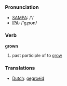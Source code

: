 === Pronunciation ===
*[[w:SAMPA|SAMPA]]: /'/
*[[w:IPA|IPA]]: /'gɻɔʊn/

=== Verb ===

'''grown'''

# past participle of to [[grow]]

=== Translations ===
*[[Dutch]]: [[gegroeid]]